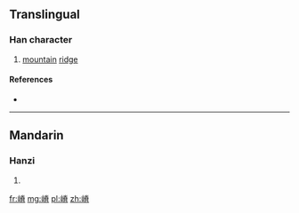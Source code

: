 ==Translingual==

===Han character===
{{Han char|rn=46|rad=山|as=10|sn=13|four=|canj=山火金月 (UFCB)|ids=⿰[[山]][[脊]]}}

# [[mountain]] [[ridge]]

====References====
* {{Han ref|kx=0317.510|dkj=08372|dj=0618.180|hdz=10792.010|uh=5D74|ud=23924}}

----

==Mandarin==

===Hanzi===
{{cmn-hanzi|pin=[[jí]] ([[ji2]]), [[qiáng]] ([[qiang2]])|wg=chi<sup>2</sup>, ch'iang<sup>2</sup>}}

# {{defn|lang=cmn|sort=山10}}

[[fr:嵴]]
[[mg:嵴]]
[[pl:嵴]]
[[zh:嵴]]